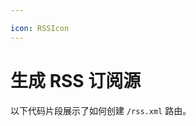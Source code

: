 ```yaml
---

icon: RSSIcon
---
```



# 生成 RSS 订阅源

以下代码片段展示了如何创建 `/rss.xml` 路由。

<ExampleCode
  example="blog"
  filePath="app/rss.xml/route.js"
  metadata="/getPosts/"
/>